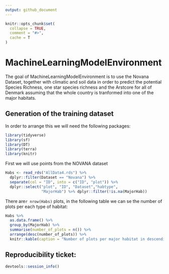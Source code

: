 ```yaml
---
output: github_document
---
```


<!-- README.md is generated from README.Rmd. Please edit that file -->

```r
knitr::opts_chunk$set(
  collapse = TRUE,
  comment = "#>",
  cache = T
)
```

# MachineLearningModelEnvironment

<!-- badges: start -->
<!-- badges: end -->

The goal of MachineLearningModelEnvironment is to use the Novana Dataset, together with climatic and soil data in order to predict the potential Species Richness, one star species richness and the Arstcore for all of Denmark assuming that the whole country is tranformed into one of the major habitats. 


## Generation of the training dataset

In order to arrange this we will need the following packages:

```r
library(tidyverse)
library(sf)
library(DT)
library(terra)
library(knitr)
```

First we will use points from the NOVANA dataset

```r
Habs <- read_rds("AllData4.rds") %>%
  dplyr::filter(Dataset == "Novana") %>%
  separate(col = "ID", into = c("ID", "plot")) %>%
  dplyr::select("plot", "ID", "Dataset","habtype",
                "MajorHab") %>% dplyr::filter(!is.na(MajorHab)) 
```
There are`r nrow(Habs)` plots, in the following table we can se the number of plots per each type of habitat:

```r
Habs %>% 
  as.data.frame() %>% 
  group_by(MajorHab) %>% 
  summarise(number_of_plots = n()) %>% 
  arrange(desc(number_of_plots)) %>% 
  knitr::kable(caption = "Number of plots per major habitat in descending order")
```



## Reproducibility ticket:

```r
devtools::session_info()
```

